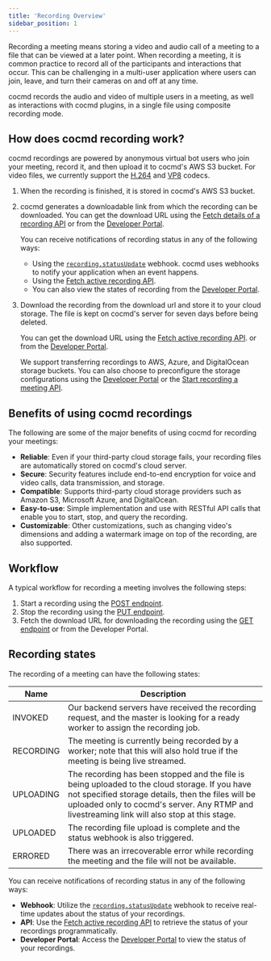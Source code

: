 ```yaml
---
title: 'Recording Overview'
sidebar_position: 1
---
```


Recording a meeting means storing a video and audio call of a meeting to a file
that can be viewed at a later point. When recording a meeting, it is common
practice to record all of the participants and interactions that occur. This can
be challenging in a multi-user application where users can join, leave, and turn
their cameras on and off at any time.

cocmd records the audio and video of multiple users in a meeting, as well as
interactions with cocmd plugins, in a single file using composite recording mode.

## How does cocmd recording work?

cocmd recordings are powered by anonymous virtual bot users who join your
meeting, record it, and then upload it to cocmd's AWS S3 bucket. For video files,
we currently support the
[H.264](https://en.wikipedia.org/wiki/Advanced_Video_Coding) and
[VP8](https://en.wikipedia.org/wiki/VP8) codecs.

1. When the recording is finished, it is stored in cocmd's AWS S3 bucket.
2. cocmd generates a downloadable link from which the recording can be
   downloaded. You can get the download URL using the
   [Fetch details of a recording API](/api?v=v2#/operations/get_one_recording)
   or from the [Developer Portal](https://dev.cocmd.ai/).

   You can receive notifications of recording status in any of the following
   ways:

   - Using the
     [`recording.statusUpdate`](/guides/capabilities/webhooks/webhook-events#recordingstatusupdate)
     webhook. cocmd uses webhooks to notify your application when an event
     happens.
   - Using the
     [Fetch active recording API](/api?v=v2#/operations/get_active_recording).
   - You can also view the states of recording from the
     [Developer Portal](https://dev.cocmd.ai/).

3. Download the recording from the download url and store it to your cloud
   storage. The file is kept on cocmd's server for seven days before being
   deleted.

   You can get the download URL using the
   [Fetch active recording API](/api?v=v2#/operations/get_active_recording). or
   from the [Developer Portal](https://dev.cocmd.ai/).

   We support transferring recordings to AWS, Azure, and DigitalOcean storage
   buckets. You can also choose to preconfigure the storage configurations using
   the [Developer Portal](https://dev.cocmd.ai/) or the
   [Start recording a meeting API](/api/?v=v2#/operations/start_recording).

## Benefits of using cocmd recordings

The following are some of the major benefits of using cocmd for recording your
meetings:

- **Reliable**: Even if your third-party cloud storage fails, your recording
  files are automatically stored on cocmd's cloud server.
- **Secure**: Security features include end-to-end encryption for voice and
  video calls, data transmission, and storage.
- **Compatible**: Supports third-party cloud storage providers such as Amazon
  S3, Microsoft Azure, and DigitalOcean.
- **Easy-to-use**: Simple implementation and use with RESTful API calls that
  enable you to start, stop, and query the recording.
- **Customizable**: Other customizations, such as changing video's dimensions
  and adding a watermark image on top of the recording, are also supported.

## Workflow

A typical workflow for recording a meeting involves the following steps:

1. Start a recording using the
   [POST endpoint](/api/?v=v2#/operations/start_recording).
2. Stop the recording using the
   [PUT endpoint](/api/?v=v2#/operations/stop_recording).
3. Fetch the download URL for downloading the recording using the
   [GET endpoint](/api/?v=v2#/operations/get_one_recording) or from the
   Developer Portal.

## Recording states

The recording of a meeting can have the following states:

| Name      | Description                                                                                                                                                                                                                                         |
| --------- | --------------------------------------------------------------------------------------------------------------------------------------------------------------------------------------------------------------------------------------------------- |
| INVOKED   | Our backend servers have received the recording request, and the master is looking for a ready worker to assign the recording job.                                                                                                                  |
| RECORDING | The meeting is currently being recorded by a worker; note that this will also hold true if the meeting is being live streamed.                                                                                                                      |
| UPLOADING | The recording has been stopped and the file is being uploaded to the cloud storage. If you have not specified storage details, then the files will be uploaded only to cocmd's server. Any RTMP and livestreaming link will also stop at this stage. |
| UPLOADED  | The recording file upload is complete and the status webhook is also triggered.                                                                                                                                                                     |
| ERRORED   | There was an irrecoverable error while recording the meeting and the file will not be available.                                                                                                                                                    |

You can receive notifications of recording status in any of the following ways:

- **Webhook**: Utilize the [`recording.statusUpdate`](/guides/capabilities/webhooks/webhook-events#recordingstatusupdate) webhook to receive real-time updates about the status of your recordings.
- **API**: Use the [Fetch active recording API](/api?v=v2#/operations/get_active_recording) to retrieve the status of your recordings programmatically.
- **Developer Portal**: Access the [Developer Portal](https://dev.cocmd.ai/) to view the status of your recordings.
